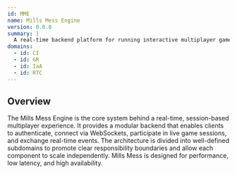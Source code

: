 ```yaml
---
id: MME
name: Mills Mess Engine
version: 0.0.0
summary: |
  A real-time backend platform for running interactive multiplayer game sessions with support for identity, live communication, session orchestration, and gameplay execution.
domains:
  - id: CI
  - id: GR
  - id: IaA
  - id: RTC
---
```


## Overview

The Mills Mess Engine is the core system behind a real-time, session-based multiplayer experience.
It provides a modular backend that enables clients to authenticate, connect via WebSockets, participate in live game sessions, and exchange real-time events.
The architecture is divided into well-defined subdomains to promote clear responsibility boundaries and allow each component to scale independently.
Mills Mess is designed for performance, low latency, and high availability.

<NodeGraph />

